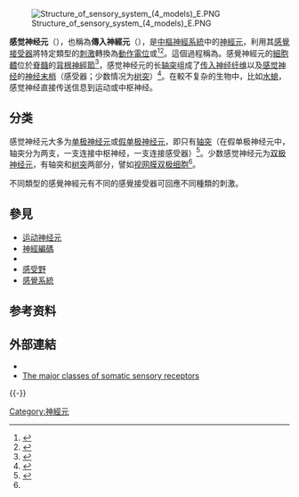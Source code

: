 {{NoteTA|G1=ME}}
{{medical}}
[[File:Structure_of_sensory_system_(4_models)_E.PNG|right]]

'''感觉神经元'''（{{lang-en|Sensory neuron}}），也稱為'''傳入神經元'''（{{lang-en|Afferent neuron}}），是[[中樞神經系統|中樞神經系統]]中的[[神經元|神經元]]，利用其[[感覺接受器|感覺接受器]]將特定類型的[[刺激_(生理学)|刺激]]轉換為[[動作電位|動作電位]]或{{le|階梯性電位|Graded potential}}<ref>{{cite web |title=graded potential |url=http://terms.naer.edu.tw/detail/5457463/ |website=國家衛生研究院 |accessdate=2020-06-26 |archive-date=2020-06-28 |archive-url=https://web.archive.org/web/20200628161947/http://terms.naer.edu.tw/detail/5457463/ |dead-url=no }}</ref><ref>{{Cite book|title=CGP: A-Level Biology Complete Revision & Practice|last=Parsons|first=Richard|publisher=Coordination Group Publishing Ltd.|year=2018|isbn=9781789080261|location=Newcastle Upon Thynde|pages=138}}</ref>。這個過程稱為{{le|感覺傳導|Transduction (physiology)}}。感覺神經元的[[細胞體|細胞體]]位於[[脊髓|脊髓]]的[[背根神經節|背根神經節]]<ref>{{Cite book|title=Neuroscience|url=https://archive.org/details/neuroscienceissu00purv|url-access=limited|last=Purves|first=Dale|last2=Augustine|first2=George|last3=Fitzpatrick|first3=David|last4=Hall|first4=William|last5=LaMantia|first5=Anthony-Samuel|last6=McNamara|first6=James|last7=White|first7=Leonard|publisher=Sinauer Associates, Inc.|year=2008|isbn=978-0878936977|edition=4|location=|pages=[https://archive.org/details/neuroscienceissu00purv/page/n232 207]|quote=|via=}}</ref>，感觉神经元的长[[轴突|轴突]]组成了[[传入神经纤维|传入神经纤维]]以及[[感觉神经|感觉神经]]的[[神经末梢|神经末梢]]（感受器；少数情况为[[树突|树突]]）<ref>{{Cite web|title=Sensory Nerve - an overview|url=https://www.sciencedirect.com/topics/veterinary-science-and-veterinary-medicine/sensory-nerve|accessdate=2021-02-19|work=www.sciencedirect.com|archive-date=2021-03-21|archive-url=https://web.archive.org/web/20210321143955/https://www.sciencedirect.com/topics/veterinary-science-and-veterinary-medicine/sensory-nerve|dead-url=no}}</ref>。在較不复杂的生物中，比如[[水螅|水螅]]，感觉神经直接传送信息到运动或中枢神经。

== 分类 ==
感觉神经元大多为[[單極神經元|单极神经元]]或[[假单极神经元|假单极神经元]]，即只有[[轴突|轴突]]（在假单极神经元中，轴突分为两支，一支连接中枢神经，一支连接感受器）<ref name=":0">{{Cite web|title=Lab 1 Neurohistology - Neurons|url=http://vanat.cvm.umn.edu/neurLab1/neuron.html|accessdate=2021-02-20|work=|publisher=[[明尼苏达大学|明尼苏达大学]]|language=en|archive-date=2004-09-10|archive-url=https://web.archive.org/web/20040910195905/http://vanat.cvm.umn.edu/neurLab1/neuron.html|dead-url=no}}</ref>。少数感觉神经元为[[雙極神經元|双极神经元]]，有轴突和[[树突|树突]]两部分，譬如[[视网膜双极细胞|视网膜双极细胞]]<ref name=":0" />。

不同類型的感覺神經元有不同的感覺接受器可回應不同種類的刺激。

== 參見 ==
* [[运动神经元|运动神经元]]
*[[神經編碼|神經編碼]]
* {{le|背柱-內側蹄系路徑|Dorsal column–medial lemniscus pathway}}
* [[感受野|感受野]]
* [[感覺系統|感覺系統]]

==参考资料==
{{Reflist}}

==外部連結==
*{{Commonscatinline|Sensory_neuron}}
* [https://www.ncbi.nlm.nih.gov/books/NBK11162/table/A611/?report=objectonly The major classes of somatic sensory receptors] {{Wayback|url=https://www.ncbi.nlm.nih.gov/books/NBK11162/table/A611/?report=objectonly |date=20160201165802 }}

{{-}}
{{Nervous tissue}}

[[Category:神經元|Category:神經元]]
